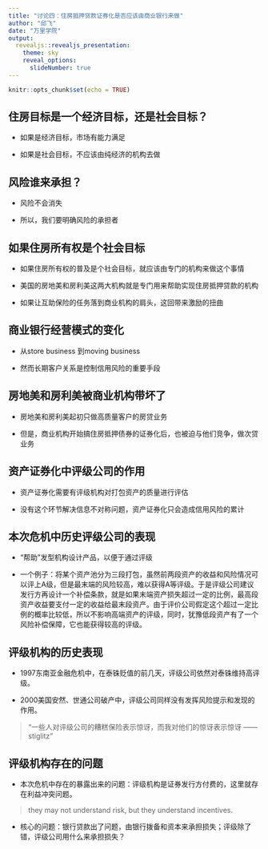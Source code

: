 ```yaml
---
title: "讨论四：住房抵押贷款证券化是否应该由商业银行来做"
author: "邱飞"
date: "万里学院"
output:
  revealjs::revealjs_presentation:
    theme: sky
    reveal_options:
      slideNumber: true
---
```


```r
knitr::opts_chunk$set(echo = TRUE)
```

## 住房目标是一个经济目标，还是社会目标？

- 如果是经济目标，市场有能力满足

- 如果是社会目标，不应该由纯经济的机构去做

## 风险谁来承担？

- 风险不会消失

- 所以，我们要明确风险的承担者

## 如果住房所有权是个社会目标

- 如果住房所有权的普及是个社会目标，就应该由专门的机构来做这个事情

- 美国的房地美和房利美这两大机构就是专门用来帮助实现住房抵押贷款的机构

- 如果让互助保险的任务落到商业机构的肩头，这回带来激励的扭曲


## 商业银行经营模式的变化

- 从store business 到moving business

- 然而长期客户关系是控制信用风险的重要手段



## 房地美和房利美被商业机构带坏了

- 房地美和房利美起初只做高质量客户的房贷业务

- 但是，商业机构开始搞住房抵押债券的证券化后，也被迫与他们竞争，做次贷业务

## 资产证券化中评级公司的作用

- 资产证券化需要有评级机构对打包资产的质量进行评估

- 没有这个环节解决信息不对称问题，资产证券化只会造成信用风险的累计

## 本次危机中历史评级公司的表现

- “帮助”发型机构设计产品，以便于通过评级

- 一个例子：将某个资产池分为三段打包，虽然前两段资产的收益和风险情况可以评上A级，但是最末端的风险较高，难以获得A等评级。于是评级公司建议发行方再设计一个补偿条款，就是如果末端资产损失超过一定的比例，最高段资产收益要支付一定的收益给最末段资产。由于评价公司假定这个超过一定比例的概率比较低，所以不影响高端资产的评级，同时，犹豫低段资产有了一个风险补偿保障，它也能获得较高的评级。


## 评级机构的历史表现

- 1997东南亚金融危机中，在泰铢贬值的前几天，评级公司依然对泰铢维持高评级。

- 2000美国安然、世通公司破产中，评级公司同样没有发挥风险提示和发现的作用。

> “一些人对评级公司的糟糕保险表示惊讶，而我对他们的惊讶表示惊讶   ——stiglitz”

## 评级机构存在的问题

- 本次危机中存在的暴露出来的问题：评级机构是证券发行方付费的，这里就存在利益冲突问题。

> they may not understand risk, but they understand incentives.

- 核心的问题：银行贷款出了问题，由银行拨备和资本来承担损失；评级除了错，评级公司用什么来承担损失？

